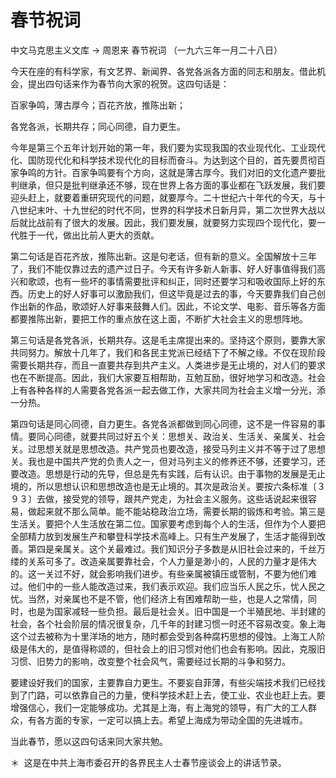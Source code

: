 # 春节祝词

中文马克思主义文库 -> 周恩来
春节祝词
（一九六三年一月二十八日）

今天在座的有科学家，有文艺界、新闻界、各党各派各方面的同志和朋友。借此机会，提出四句话来作为春节向大家的祝贺。这四句话是：

百家争鸣，薄古厚今；百花齐放，推陈出新；

各党各派，长期共存；同心同德，自力更生。

今年是第三个五年计划开始的第一年，我们要为实现我国的农业现代化、工业现代化、国防现代化和科学技术现代化的目标而奋斗。为达到这个目的，首先要贯彻百家争鸣的方针。百家争鸣要有个方向，这就是薄古厚今。我们对旧的文化遗产要批判继承，但只是批判继承还不够，现在世界上各方面的事业都在飞跃发展，我们要迎头赶上，就要着重研究现代的问题，就要厚今。二十世纪六十年代的今天，与十八世纪末叶、十九世纪的时代不同，世界的科学技术日新月异，第二次世界大战以后就比战前有了很大的发展。因此，我们要发展，就要努力实现四个现代化，要一代胜于一代，做出比前人更大的贡献。

第二句话是百花齐放，推陈出新。这是句老话，但有新的意义。全国解放十三年了，我们不能仅靠过去的遗产过日子。今天有许多新人新事、好人好事值得我们高兴和歌颂，也有一些坏的事情需要批评和纠正，同时还要学习和吸收国际上好的东西。历史上的好人好事可以激励我们，但这毕竟是过去的事，今天要靠我们自己创作出新的作品，歌颂好人好事来鼓舞人们。因此，不论文学、电影、音乐等各方面都要推陈出新，要把工作的重点放在这上面，不断扩大社会主义的思想阵地。

第三句话是各党各派，长期共存。这是毛主席提出来的。坚持这个原则，要靠大家共同努力。解放十几年了，我们和各民主党派已经结下了不解之缘。不仅在现阶段需要长期共存，而且一直要共存到共产主义。人类进步是无止境的，对人们的要求也在不断提高。因此，我们大家要互相帮助，互勉互励，很好地学习和改造。社会上有各种各样的人需要各党各派一起去做工作，大家共同为社会主义增一分光，添一分热。

第四句话是同心同德，自力更生。各党各派都做到同心同德，这不是一件容易的事情。要同心同德，就要共同过好五个关：思想关、政治关、生活关、亲属关、社会关。过思想关就是思想改造。共产党员也要改造，接受马列主义并不等于过了思想关。我也是中国共产党的负责人之一，但对马列主义的修养还不够，还要学习，还要改造。思想是行动的先导，但总是先有实践，后有认识。由于事物的发展是无止境的，所以思想认识和思想改造也是无止境的。其次是政治关。要按六条标准〔３９３〕去做，接受党的领导，跟共产党走，为社会主义服务。这些话说起来很容易，做起来就不那么简单。能不能站稳政治立场，需要长期的锻炼和考验。第三是生活关。要把个人生活放在第二位。国家要考虑到每个人的生活，但作为个人要把全部精力放到发展生产和攀登科学技术高峰上。只有生产发展了，生活才能得到改善。第四是亲属关。这个关最难过。我们知识分子多数是从旧社会过来的，千丝万缕的关系可多了。改造亲属要靠社会，个人力量是渺小的，人民的力量才是伟大的。这一关过不好，就会影响我们进步。有些亲属被镇压或管制，不要为他们难过。他们中的一些人能改造过来，我们表示欢迎。我们应当乐人民之乐，忧人民之忧。当然，对亲属也不是不管，他们经济上有困难帮助一些，也是人之常情，同时，也是为国家减轻一些负担。最后是社会关。旧中国是一个半殖民地、半封建的社会，各个社会阶层的情况很复杂，几千年的封建习惯一时还不容易改变。象上海这个过去被称为十里洋场的地方，随时都会受到各种腐朽思想的侵蚀。上海工人阶级是伟大的，是值得称颂的，但社会上的旧习惯对他们也会有影响。因此，克服旧习惯、旧势力的影响，改变整个社会风气，需要经过长期的斗争和努力。

要建设好我们的国家，主要靠自力更生。不要妄自菲薄，有些尖端技术我们已经找到了门路，可以依靠自己的力量，使科学技术赶上去，使工业、农业也赶上去。要增强信心，我们一定能够成功。尤其是上海，有上海党的领导，有广大的工人群众，有各方面的专家，一定可以搞上去。希望上海成为带动全国的先进城市。

当此春节，愿以这四句话来同大家共勉。

＊  这是在中共上海市委召开的各界民主人士春节座谈会上的讲话节录。

